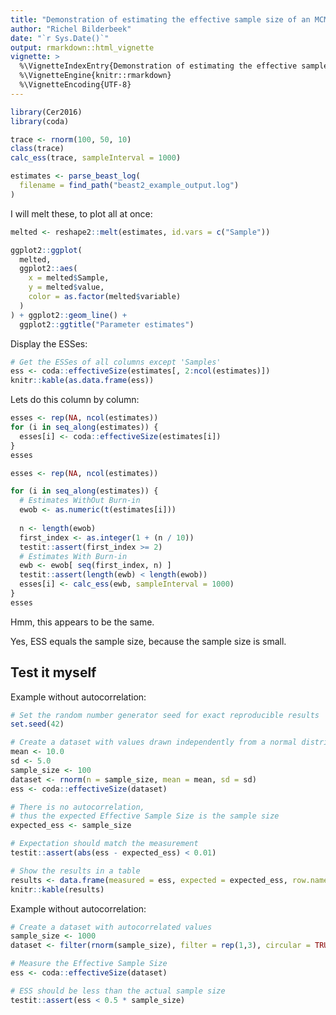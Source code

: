 ```yaml
---
title: "Demonstration of estimating the effective sample size of an MCMC"
author: "Richel Bilderbeek"
date: "`r Sys.Date()`"
output: rmarkdown::html_vignette
vignette: >
  %\VignetteIndexEntry{Demonstration of estimating the effective sample size of an MCMC}
  %\VignetteEngine{knitr::rmarkdown}
  %\VignetteEncoding{UTF-8}
---
```




```r
library(Cer2016)
library(coda)
```

```r
trace <- rnorm(100, 50, 10)
class(trace)
calc_ess(trace, sampleInterval = 1000)
```


```r
estimates <- parse_beast_log(
  filename = find_path("beast2_example_output.log")
)
```

I will melt these, to plot all at once:

```r
melted <- reshape2::melt(estimates, id.vars = c("Sample"))

ggplot2::ggplot(
  melted, 
  ggplot2::aes(
    x = melted$Sample, 
    y = melted$value,
    color = as.factor(melted$variable)
  )
) + ggplot2::geom_line() +
  ggplot2::ggtitle("Parameter estimates")
```

Display the ESSes:

```r
# Get the ESSes of all columns except 'Samples'
ess <- coda::effectiveSize(estimates[, 2:ncol(estimates)])
knitr::kable(as.data.frame(ess))
```

Lets do this column by column:

```r
esses <- rep(NA, ncol(estimates))
for (i in seq_along(estimates)) {
  esses[i] <- coda::effectiveSize(estimates[i])
}
esses
```

```r
esses <- rep(NA, ncol(estimates))

for (i in seq_along(estimates)) {
  # Estimates WithOut Burn-in
  ewob <- as.numeric(t(estimates[i]))
  
  n <- length(ewob)
  first_index <- as.integer(1 + (n / 10))
  testit::assert(first_index >= 2)
  # Estimates With Burn-in
  ewb <- ewob[ seq(first_index, n) ]
  testit::assert(length(ewb) < length(ewob))
  esses[i] <- calc_ess(ewb, sampleInterval = 1000)
}
esses
```

Hmm, this appears to be the same.

Yes, ESS equals the sample size, because the sample size is small.

## Test it myself

Example without autocorrelation: 

```r
# Set the random number generator seed for exact reproducible results
set.seed(42)

# Create a dataset with values drawn independently from a normal distribution
mean <- 10.0
sd <- 5.0
sample_size <- 100
dataset <- rnorm(n = sample_size, mean = mean, sd = sd)
ess <- coda::effectiveSize(dataset)

# There is no autocorrelation, 
# thus the expected Effective Sample Size is the sample size
expected_ess <- sample_size 

# Expectation should match the measurement
testit::assert(abs(ess - expected_ess) < 0.01)

# Show the results in a table
results <- data.frame(measured = ess, expected = expected_ess, row.names = "ESS")
knitr::kable(results)
```

Example without autocorrelation:

```r
# Create a dataset with autocorrelated values
sample_size <- 1000
dataset <- filter(rnorm(sample_size), filter = rep(1,3), circular = TRUE)

# Measure the Effective Sample Size
ess <- coda::effectiveSize(dataset)

# ESS should be less than the actual sample size
testit::assert(ess < 0.5 * sample_size)
```

